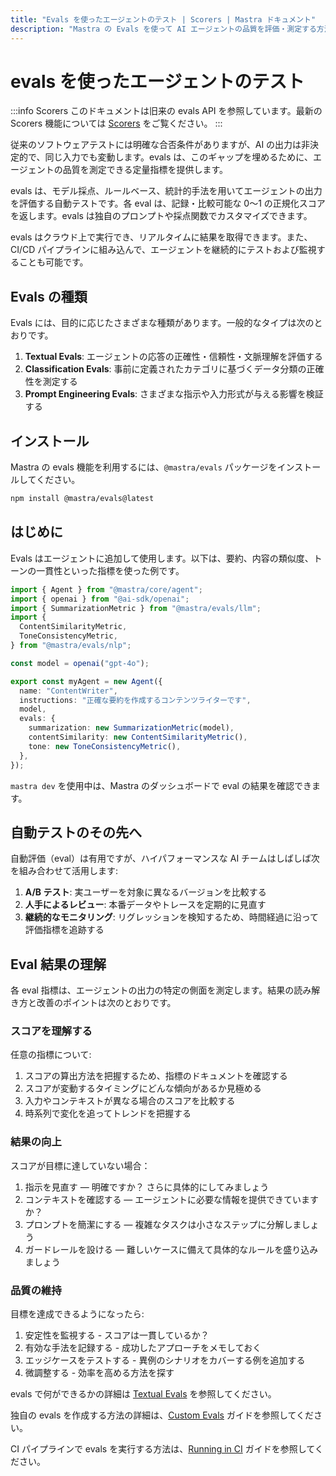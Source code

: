 ```yaml
---
title: "Evals を使ったエージェントのテスト | Scorers | Mastra ドキュメント"
description: "Mastra の Evals を使って AI エージェントの品質を評価・測定する方法を解説します。"
---
```


# evals を使ったエージェントのテスト

:::info Scorers
このドキュメントは旧来の evals API を参照しています。最新の Scorers 機能については [Scorers](/docs/scorers/overview) をご覧ください。
:::

従来のソフトウェアテストには明確な合否条件がありますが、AI の出力は非決定的で、同じ入力でも変動します。evals は、このギャップを埋めるために、エージェントの品質を測定できる定量指標を提供します。

evals は、モデル採点、ルールベース、統計的手法を用いてエージェントの出力を評価する自動テストです。各 eval は、記録・比較可能な 0〜1 の正規化スコアを返します。evals は独自のプロンプトや採点関数でカスタマイズできます。

evals はクラウド上で実行でき、リアルタイムに結果を取得できます。また、CI/CD パイプラインに組み込んで、エージェントを継続的にテストおよび監視することも可能です。

## Evals の種類

Evals には、目的に応じたさまざまな種類があります。一般的なタイプは次のとおりです。

1. **Textual Evals**: エージェントの応答の正確性・信頼性・文脈理解を評価する
2. **Classification Evals**: 事前に定義されたカテゴリに基づくデータ分類の正確性を測定する
3. **Prompt Engineering Evals**: さまざまな指示や入力形式が与える影響を検証する

## インストール

Mastra の evals 機能を利用するには、`@mastra/evals` パッケージをインストールしてください。

```bash copy
npm install @mastra/evals@latest
```


## はじめに

Evals はエージェントに追加して使用します。以下は、要約、内容の類似度、トーンの一貫性といった指標を使った例です。

```typescript copy showLineNumbers title="src/mastra/agents/index.ts"
import { Agent } from "@mastra/core/agent";
import { openai } from "@ai-sdk/openai";
import { SummarizationMetric } from "@mastra/evals/llm";
import {
  ContentSimilarityMetric,
  ToneConsistencyMetric,
} from "@mastra/evals/nlp";

const model = openai("gpt-4o");

export const myAgent = new Agent({
  name: "ContentWriter",
  instructions: "正確な要約を作成するコンテンツライターです",
  model,
  evals: {
    summarization: new SummarizationMetric(model),
    contentSimilarity: new ContentSimilarityMetric(),
    tone: new ToneConsistencyMetric(),
  },
});
```

`mastra dev` を使用中は、Mastra のダッシュボードで eval の結果を確認できます。


## 自動テストのその先へ

自動評価（eval）は有用ですが、ハイパフォーマンスな AI チームはしばしば次を組み合わせて活用します:

1. **A/B テスト**: 実ユーザーを対象に異なるバージョンを比較する
2. **人手によるレビュー**: 本番データやトレースを定期的に見直す
3. **継続的なモニタリング**: リグレッションを検知するため、時間経過に沿って評価指標を追跡する

## Eval 結果の理解

各 eval 指標は、エージェントの出力の特定の側面を測定します。結果の読み解き方と改善のポイントは次のとおりです。

### スコアを理解する

任意の指標について:

1. スコアの算出方法を把握するため、指標のドキュメントを確認する
2. スコアが変動するタイミングにどんな傾向があるか見極める
3. 入力やコンテキストが異なる場合のスコアを比較する
4. 時系列で変化を追ってトレンドを把握する

### 結果の向上

スコアが目標に達していない場合：

1. 指示を見直す — 明確ですか？ さらに具体的にしてみましょう
2. コンテキストを確認する — エージェントに必要な情報を提供できていますか？
3. プロンプトを簡潔にする — 複雑なタスクは小さなステップに分解しましょう
4. ガードレールを設ける — 難しいケースに備えて具体的なルールを盛り込みましょう

### 品質の維持

目標を達成できるようになったら:

1. 安定性を監視する - スコアは一貫しているか？
2. 有効な手法を記録する - 成功したアプローチをメモしておく
3. エッジケースをテストする - 異例のシナリオをカバーする例を追加する
4. 微調整する - 効率を高める方法を探す

evals で何ができるかの詳細は [Textual Evals](/docs/scorers/evals-old-api/textual-evals) を参照してください。

独自の evals を作成する方法の詳細は、[Custom Evals](/docs/scorers/evals-old-api/custom-eval) ガイドを参照してください。

CI パイプラインで evals を実行する方法は、[Running in CI](/docs/scorers/evals-old-api/running-in-ci) ガイドを参照してください。